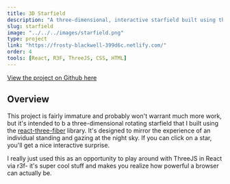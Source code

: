 ```yaml
---
title: 3D Starfield
description: "A three-dimensional, interactive starfield built using the Astronomer color palette."
slug: starfield
image: "../../../images/starfield.png"
type: project
link: "https://frosty-blackwell-399d6c.netlify.com/"
order: 4
tools: [React, R3F, ThreeJS, CSS, HTML]
---
```


[View the project on Github here](https://github.com/petedejoy/r3f-starfield)

## Overview

This project is fairly immature and probably won't warrant much more work, but it's intended to b a three-dimensional rotating starfield that I built using the [react-three-fiber](https://github.com/react-spring/react-three-fiber) library. It's designed to mirror the experience of an individual standing and gazing at the night sky. If you can click on a star, you'll get a nice interactive surprise.

I really just used this as an opportunity to play around with ThreeJS in React via r3f- it's super cool stuff and makes you realize how powerful a browser can actually be.